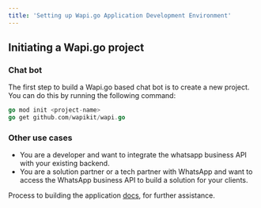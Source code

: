```yaml
---
title: 'Setting up Wapi.go Application Development Environment'
---
```



## Initiating a Wapi.go project

### Chat bot

The first step to build a Wapi.go based chat bot is to create a new project. You can do this by running the following command:

```go
go mod init <project-name>
go get github.com/wapikit/wapi.go
```

### Other use cases

- You are a developer and want to integrate the whatsapp business API with your existing backend.
- You are a solution partner or a tech partner with WhatsApp and want to access the WhatsApp business API to build a solution for your clients.

<Note> Process to building the application [docs](/guide/building-your-application), for further assistance.</Note>

